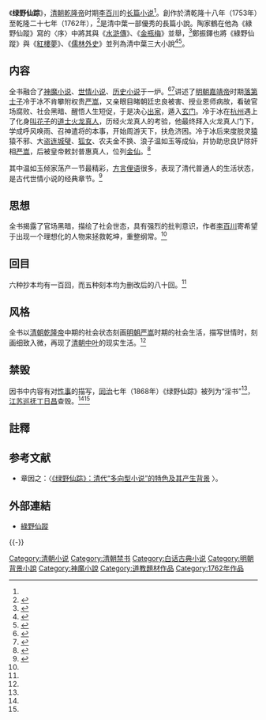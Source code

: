 {{他用
|subject=清朝长篇小说
|other=同名的系列童话、电影、电视动画和连锁店
|绿野仙踪
}}
《'''绿野仙踪'''》，[[清朝|清朝]][[乾隆帝|乾隆帝]]时期[[李百川|李百川]]的[[长篇小说|长篇小说]]<ref name="multiplebk210 " />。創作於清乾隆十八年（1753年）至乾隆二十七年（1762年），<ref>{{Cite journal|title=《绿野仙踪》的作者、版本及其它|author=陈新|url=http://www.nssd.cn/articles/Article_Read.aspx?id=1003052976|journal=明清小说研究|issue=1|year=1988|page=210-223,308}}</ref>是清中葉一部優秀的長篇小說。陶家鶴在他為《綠野仙蹤》寫的〈序〉中將其與《[[水滸傳|水滸傳]]》、《[[金瓶梅|金瓶梅]]》並舉，<ref>{{Cite book|title=中国历代小说批评史料汇编校释|last=黄霖 编; 罗书华 撰|publisher=百花洲文艺出版社|year=2009|isbn=9787807422853|location=南昌|pages=531|quote=愿善读说部者，宜疾取《水游》、《金瓶梅》、《绿野仙踪》三书读之。彼皆谎到家之文字也。谓之为大山水大奇书，不亦宜乎！|chapter=绿野仙踪·序（陶家鹤）}}</ref>鄭振鐸也將《綠野仙蹤》與《[[紅樓夢|紅樓夢]]》、《[[儒林外史|儒林外史]]》並列為清中葉三大小說<ref>{{Cite book|title=文学大纲·下|last=郑振铎|publisher=广西师范大学出版社|year=2003|isbn=7-5633-3862-4|location=桂林|pages=179-180|quote=在这一世纪里，著名的小说出现了不少，最著者如《红楼梦》，如《儒林外史》、如《绿野仙踪》，皆为前无古人之作。}}</ref><ref name=":0">{{Cite journal|title=儒者心态下的《绿野仙踪》|author=薛雨欣|journal=南阳理工学院学报|issue=5|year=2021|page=55-60}}</ref>。

== 内容 ==
全书融合了[[神魔小说|神魔小说]]、[[世情小说|世情小说]]、[[历史小说|历史小说]]于一炉。<ref name=":1">{{Cite journal|title=《绿野仙踪》百年研究综述|author=周晴|journal=南都学坛：南阳师范学院人文社会科学学报|issue=2|year=2008|page=55-60}}</ref><ref name="multiplebk210 " >{{cite book |language =zh-hans|author=李百川|title=《绿野仙踪》|year=1997年|publisher=中州古籍出版社|location=河南|pages=导言|isbn=9787534814945}}</ref>讲述了[[明朝|明朝]][[嘉靖帝|嘉靖帝]]时期[[落第|落第]][[士子|士子]]冷于冰不肯攀附权贵[[严嵩|严嵩]]，又亲眼目睹朝廷忠良被害、授业恩师病故，看破官场腐败、社会黑暗、醒悟人生短促，于是决心[[出家|出家]]，遁入[[玄门|玄门]]。冷于冰在[[杭州|杭州]]遇上了化身[[叫花子|叫花子]]的[[道士|道士]][[火龙真人|火龙真人]]，历经火龙真人的考验，他最终拜入火龙真人门下，学成呼风唤雨、召神遣将的本事，开始周游天下，扶危济困。冷于冰后来度脱灵[[猿|猿]]猿不邪、大盗[[连城璧|连城璧]]、[[狐女|狐女]]、农夫金不换、浪子温如玉等成仙，并协助忠良铲除奸相[[严嵩|严嵩]]，后被皇帝敕封普惠真人，位列[[金仙|金仙]]。<ref name="multiplebk1 " >{{cite book |language =zh-hans|author=李百川|title=《绿野仙踪》|year=2008年|publisher=珠海出版社|location=广东|pages=导言|isbn=9787806899687}}</ref>

其中温如玉倾家荡产一节最精彩，[[方言|方言]][[俚语|俚语]]很多，表现了清代普通人的生活状态，是古代世情小说的经典章节。<ref>{{Cite book|title=《绿野仙踪》|last=李百川|first=|publisher=|year=|isbn=9787806899687|location=|pages=}}</ref>

== 思想 ==
全书揭露了官场黑暗，描绘了社会世态，具有强烈的批判意识，作者[[李百川|李百川]]寄希望于出现一个理想化的人物来拯救乾坤，重整纲常。<ref name="multiplebk1 " />

== 回目 ==
六种抄本均有一百回，而五种刻本均为删改后的八十回。<ref name=":1" />

== 风格 ==
全书以[[清朝|清朝]][[乾隆帝|乾隆帝]]中期的社会状态刻画[[明朝|明朝]][[严嵩|严嵩]]时期的社会生活，描写世情时，刻画细致入微，再现了[[清朝中叶|清朝中叶]]的现实生活。<ref name="multiplebk1 " />

== 禁毁 ==
因书中内容有对[[人类性行为|性事]]的描写，[[同治|同治]]七年（1868年）《绿野仙踪》被列为“淫书”<ref name=":0" />，[[江苏巡抚|江苏巡抚]][[丁日昌|丁日昌]]查毁。<ref name="multiplebk210 " /><ref name="multiplebk1 " />

==註釋==
{{Reflist}}

== 参考文献 ==
{{Refbegin}}
*章因之：〈[http://www.nssd.org/articles/Article_Read.aspx?id=15624696 《绿野仙踪》：清代“多向型小说”的特色及其产生背景] {{Wayback|url=http://www.nssd.org/articles/Article_Read.aspx?id=15624696 |date=20180220152602 }}〉。
{{refend}}

==外部連結==
{{Wikisource|綠野仙蹤}}
*[https://ctext.org/wiki.pl?if=gb&res=814576 綠野仙蹤]
{{-}}
{{丁日昌禁书单}}

[[Category:清朝小说|Category:清朝小说]]
[[Category:清朝禁书|Category:清朝禁书]]
[[Category:白话古典小说|Category:白话古典小说]]
[[Category:明朝背景小說|Category:明朝背景小說]]
[[Category:神魔小說|Category:神魔小說]]
[[Category:道教題材作品|Category:道教題材作品]]
[[Category:1762年作品|Category:1762年作品]]